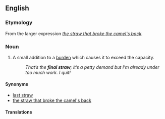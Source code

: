 ==English==

===Etymology===
From the larger expression ''[[the straw that broke the camel's back]].''
  
===Noun===
{{en-noun|head=[[final]] [[straw]]|-}}

# {{context|slang}} A small addition to a [[burden]] which causes it to exceed the capacity.  
#: ''That’s the '''final straw'''; it’s a petty demand but I’m already under too much work.  I quit!''

====Synonyms====
*[[last straw]]
*[[the straw that broke the camel's back]]

====Translations====
{{trans-see|last straw}}